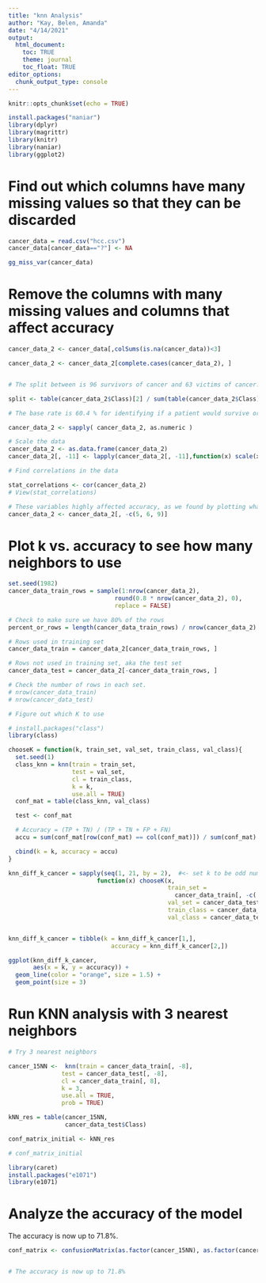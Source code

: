 ```yaml
---
title: "knn Analysis"
author: "Kay, Belen, Amanda"
date: "4/14/2021"
output:
  html_document:
    toc: TRUE
    theme: journal
    toc_float: TRUE
editor_options:
  chunk_output_type: console
---
```



```r
knitr::opts_chunk$set(echo = TRUE)
```

```r
install.packages("naniar")
library(dplyr)
library(magrittr)
library(knitr)
library(naniar)
library(ggplot2)
```
 
# Find out which columns have many missing values so that they can be discarded
```r

cancer_data = read.csv("hcc.csv")
cancer_data[cancer_data=="?"] <- NA

gg_miss_var(cancer_data)
```

# Remove the columns with many missing values and columns that affect accuracy
```r
cancer_data_2 <- cancer_data[,colSums(is.na(cancer_data))<3]

cancer_data_2 <- cancer_data_2[complete.cases(cancer_data_2), ]


# The split between is 96 survivors of cancer and 63 victims of cancer.

split <- table(cancer_data_2$Class)[2] / sum(table(cancer_data_2$Class))

# The base rate is 60.4 % for identifying if a patient would survive or not.

cancer_data_2 <- sapply( cancer_data_2, as.numeric )

# Scale the data
cancer_data_2 <- as.data.frame(cancer_data_2)
cancer_data_2[, -11] <- lapply(cancer_data_2[, -11],function(x) scale(x))

# Find correlations in the data 

stat_correlations <- cor(cancer_data_2)
# View(stat_correlations)

# These variables highly affected accuracy, as we found by plotting what the accuracy plot looks like without each column
cancer_data_2 <- cancer_data_2[, -c(5, 6, 9)]
```

# Plot k vs. accuracy to see how many neighbors to use
```r
set.seed(1982)
cancer_data_train_rows = sample(1:nrow(cancer_data_2),
                              round(0.8 * nrow(cancer_data_2), 0),
                              replace = FALSE)

# Check to make sure we have 80% of the rows
percent_or_rows = length(cancer_data_train_rows) / nrow(cancer_data_2)

# Rows used in training set
cancer_data_train = cancer_data_2[cancer_data_train_rows, ]

# Rows not used in training set, aka the test set
cancer_data_test = cancer_data_2[-cancer_data_train_rows, ]

# Check the number of rows in each set.
# nrow(cancer_data_train)
# nrow(cancer_data_test)

# Figure out which K to use

# install.packages("class") 
library(class)

chooseK = function(k, train_set, val_set, train_class, val_class){
  set.seed(1)
  class_knn = knn(train = train_set,
                  test = val_set,
                  cl = train_class,
                  k = k,
                  use.all = TRUE)
  conf_mat = table(class_knn, val_class)

  test <- conf_mat

  # Accuracy = (TP + TN) / (TP + TN + FP + FN)
  accu = sum(conf_mat[row(conf_mat) == col(conf_mat)]) / sum(conf_mat)

  cbind(k = k, accuracy = accu)
}

knn_diff_k_cancer = sapply(seq(1, 21, by = 2),  #<- set k to be odd number from 1 to 21
                         function(x) chooseK(x,
                                             train_set =
                                               cancer_data_train[, -c( 8)],
                                             val_set = cancer_data_test[, -c(8)],
                                             train_class = cancer_data_train[, 8],
                                             val_class = cancer_data_test[, 8]))


knn_diff_k_cancer = tibble(k = knn_diff_k_cancer[1,],
                             accuracy = knn_diff_k_cancer[2,])

ggplot(knn_diff_k_cancer,
       aes(x = k, y = accuracy)) +
  geom_line(color = "orange", size = 1.5) +
  geom_point(size = 3)
```

# Run KNN analysis with 3 nearest neighbors
```r

# Try 3 nearest neighbors

cancer_15NN <-  knn(train = cancer_data_train[, -8],
               test = cancer_data_test[, -8],
               cl = cancer_data_train[, 8],
               k = 3,
               use.all = TRUE,
               prob = TRUE)

kNN_res = table(cancer_15NN,
                cancer_data_test$Class)

conf_matrix_initial <- kNN_res

# conf_matrix_initial

library(caret)
install.packages("e1071")
library(e1071)
```

# Analyze the accuracy of the model
The accuracy is now up to 71.8%.
```r
conf_matrix <- confusionMatrix(as.factor(cancer_15NN), as.factor(cancer_data_test$Class), positive = "1", dnn=c("Prediction", "Actual"), mode = "sens_spec")


# The accuracy is now up to 71.8%
```
